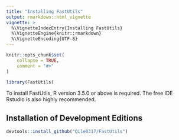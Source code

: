 ```yaml
---
title: "Installing FastUtils"
output: rmarkdown::html_vignette
vignette: >
  %\VignetteIndexEntry{Installing FastUtils}
  %\VignetteEngine{knitr::rmarkdown}
  %\VignetteEncoding{UTF-8}
---
```


```r
knitr::opts_chunk$set(
    collapse = TRUE,
    comment = "#>"
)
```

```r
library(FastUtils)
```

To install FastUtils, R version 3.5.0 or above is required. The free IDE Rstudio is also highly recommended.

## Installation of Development Editions

```R
devtools::install_github("Qile0317/FastUtils")
```
